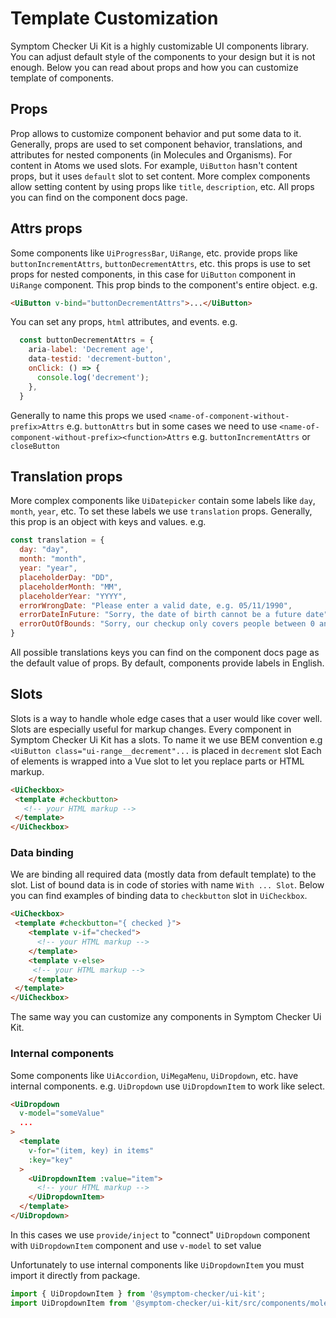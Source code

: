 
<Meta title="Getting Started/Development Guide/Template Customization" />

# Template Customization

Symptom Checker Ui Kit is a highly customizable UI components library.
You can adjust default style of the components to your design but it is not enough.
Below you can read about props and how you can customize template of components.

<PageOutline/>

## Props
Prop allows to customize component behavior and put some data to it. Generally, props are used to set component behavior, translations, and attributes for nested components (in Molecules and Organisms).
For content in Atoms we used slots. For example, `UiButton` hasn't content props, but it uses `default` slot to set content. More complex components allow setting content by using props like `title`, `description`, etc.
All props you can find on the component docs page.


## Attrs props
Some components like `UiProgressBar`, `UiRange`, etc. provide props like `buttonIncrementAttrs`, `buttonDecrementAttrs`, etc. this props is use to set props for nested components, in this case for `UiButton` component in `UiRange` component.
This prop binds to the component's entire object. e.g.

```html
<UiButton v-bind="buttonDecrementAttrs">...</UiButton>
```

You can set any props, `html` attributes, and events. e.g.

```js
  const buttonDecrementAttrs = {
    aria-label: 'Decrement age',
    data-testid: 'decrement-button',
    onClick: () => {
      console.log('decrement');
    },
  }
```

Generally to name this props we used `<name-of-component-without-prefix>Attrs` e.g. `buttonAttrs` but in some cases we need to use `<name-of-component-without-prefix><function>Attrs` e.g. `buttonIncrementAttrs` or `closeButton`

## Translation props
More complex components like `UiDatepicker` contain some labels like `day`, `month`, `year`, etc. To set these labels we use `translation` props. Generally, this prop is an object with keys and values. e.g.

```js
const translation = {
  day: "day",
  month: "month",
  year: "year",
  placeholderDay: "DD",
  placeholderMonth: "MM",
  placeholderYear: "YYYY",
  errorWrongDate: "Please enter a valid date, e.g. 05/11/1990",
  errorDateInFuture: "Sorry, the date of birth cannot be a future date",
  errorOutOfBounds: "Sorry, our checkup only covers people between 0 and 120 years old"
}
```

All possible translations keys you can find on the component docs page as the default value of props. By default, components provide labels in English.

## Slots
Slots is a way to handle whole edge cases that a user would like cover well. Slots are especially useful for markup changes.
Every component in Symptom Checker Ui Kit has a slots. To name it we use BEM convention e.g `<UiButton class="ui-range__decrement"...` is placed in `decrement` slot
Each of elements is wrapped into a Vue slot to let you replace parts or HTML markup.

```html
<UiCheckbox>
 <template #checkbutton>
   <!-- your HTML markup -->
 </template>
</UiCheckbox>
```

### Data binding
We are binding all required data (mostly data from default template) to the slot. List of bound data is in code of stories with name `With ... Slot`.
Below you can find examples of binding data to `checkbutton` slot in `UiCheckbox`.

```html
<UiCheckbox>
 <template #checkbutton="{ checked }">
    <template v-if="checked">
      <!-- your HTML markup -->
    </template>
    <template v-else>
     <!-- your HTML markup -->
    </template>
 </template>
</UiCheckbox>
```

The same way you can customize any components in Symptom Checker Ui Kit.

### Internal components
Some components like `UiAccordion`, `UiMegaMenu`, `UiDropdown`, etc. have internal components. e.g. `UiDropdown` use `UiDropdownItem` to work like select.
```html
<UiDropdown
  v-model="someValue"
  ...
>
  <template
    v-for="(item, key) in items"
    :key="key"
  >
    <UiDropdownItem :value="item">
      <!-- your HTML markup -->
    </UiDropdownItem>
  </template>
</UiDropdown>
```
In this cases we use `provide/inject` to "connect" `UiDropdown` component with `UiDropdownItem` component and use `v-model` to set value

<!-- fixme: allow to use internal components in the easiest way -->
Unfortunately to use internal components like `UiDropdownItem` you must import it directly from package.
```js
import { UiDropdownItem } from '@symptom-checker/ui-kit';
import UiDropdownItem from '@symptom-checker/ui-kit/src/components/molecules/UiDropdown/_internal/UiDropdownItem.vue';
```
